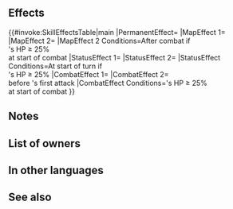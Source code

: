 {{Weapon Infobox
|tagid=SID_青獅子の聖夜の斧
|intID=3911
|image=wep_ax143
|exclusive=1
|weaponType=Axe
|cost=400
|might=16
|range=1
|cooldown=-1
|effect=Enables【Canto (２)】.<br><br>Accelerates Special trigger (cooldown count-1). At start of turn, if unit's HP ≥ 25%, grants Atk/Spd+6 and【Null Follow-Up】to unit for 1 turn. At start of combat, if unit's HP ≥ 25%, grants Atk/Spd/Def/Res+X to unit (X = 5 + 15% of unit's Spd at start of combat) and grants Special cooldown count-Y to unit before unit's first attack during combat (Y = number of spaces from start position to end position of whoever initiated combat, max 3; if number of【Bonus】effects active on unit, excluding stat bonuses, ≥ 4, then the value is treated as 3), and restores 7 HP to unit after combat.<br><br>【Canto (２)】<br>After an attack, Assist skill, or structure destruction, unit can move ２ space(s).<br><br>(Unit moves according to movement type. Once per turn. Cannot attack or assist. Only highest value applied. Does not stack. After moving, if a skill that grants another action would be triggered (like with Galeforce), Canto will trigger after the granted action. Unit's base movement has no effect on movement granted. Cannot warp (using skills like Wings of Mercy) a distance greater than unit would be able to move with normal Canto movement.)<br><br>【Null Follow-Up】<br>If unit's Spd > foe's Spd during combat, neutralizes effects that guarantee foe's follow-up attacks and effects that prevent unit's follow-up attacks for 1 turn.<br><br>【Bonus】<br>All effects that last "for 1 turn" or "that turn only." Includes bonuses granted by a skill like Rally or Hone and positive status effects (extra movement or effects like Dominance).
|required=Silver Axe
|properties=
}}
==Effects==
{{#invoke:SkillEffectsTable|main
|PermanentEffect={{Eft|Accelerates Special}}
|MapEffect 1={{Eft|Canto|2}}
|MapEffect 2={{Eft|Healing|7}}
|MapEffect 2 Conditions=After combat if<br>{{Tgt|Unit}}'s HP ≥ 25%<br>at start of combat
|StatusEffect 1={{Eft|Bonuses|Atk/Spd|6}}
|StatusEffect 2={{SEt|Null Follow-Up}}
|StatusEffect Conditions=At start of turn if<br>{{Tgt|Unit}}'s HP ≥ 25%
|CombatEffect 1={{Eft|Temporary buffs|Atk/Spd/Def/Res|5 + 15% of {{Tgt|Unit}}'s Spd<br>at start of combat}}
|CombatEffect 2={{Eft|Reduce Cooldown|max=3*|Spaces initiator moved}}<br>before {{Tgt|Unit}}'s first attack
|CombatEffect Conditions={{Tgt|Unit}}'s HP ≥ 25%<br>at start of combat
}}
<b>{{Hatnote|* If number of {{Kp|Bonus}} effects active on {{Tgt|Unit}}<br>(excluding {{SEt|Bonuses}}) ≥ 4 value is treated as max.}}</b>

==Notes==
{{Canto|2}}
{{Bonuses}}
{{Null Follow-Up}}
{{Temporary buffs}}
{{At start of combat}}
{{CombatCooldownCount|-X (max: 3)}}
{{SpacesFromStarttoEnd}}
{{EffectfromBonus|reduce special cooldown before unit's first attack|nonStat=1}}
{{After combat healing}}
==List of owners==
{{Skill Hero List}}
==In other languages==
{{OtherLanguages
|japanese=青獅子の聖夜の斧
|german=Festliche Axt
|spanishEU=Hacha invernal
|spanishLA=Hacha invernal
|french=Hache des fêtes
|italian=Ascia festiva
|chineseTW=青獅子的聖夜之斧
|portuguese=Machado festivo
}}
==See also==
{{See also skills|cond=(Description LIKE '%of unit_s Spd at start of combat%' OR Description LIKE '%before unit_s first attack%special cooldown count-%' OR Description LIKE '%special cooldown count-%before unit_s first attack%') AND Exclusive='1'}}
{{Weapons Navbox}}
